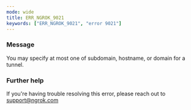 ```yaml
---
mode: wide
title: ERR_NGROK_9021
keywords: ["ERR_NGROK_9021", "error 9021"]
---
```


### Message

You may specify at most one of subdomain, hostname, or domain for a tunnel.

### Further help

If you're having trouble resolving this error, please reach out to [support@ngrok.com](mailto:support@ngrok.com?subject=Help%20with%20ERR_NGROK_9021)
